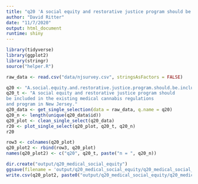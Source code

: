 ```yaml
---
title: "q20 'A social equity and restorative justice program should be included in the existing medical cannabis regulations and program in New Jersey.'"
author: "David Ritter"
date: "11/7/2020"
output: html_document
runtime: shiny
---
```


```r
library(tidyverse)
library(ggplot2)
library(stringr)
source("helper.R")
```

```r
raw_data <- read.csv("data/njsurvey.csv", stringsAsFactors = FALSE)
```

```r
q20 <- "A.social.equity.and.restorative.justice.program.should.be.included.in.the.existing.medical.cannabis.regulations.and.program.in.New.Jersey."
q20_t <- "A social equity and restorative justice program should
be included in the existing medical cannabis regulations
and program in New Jersey."
q20_data <- get_single_selection(data = raw_data, q.name = q20)
q20_n <- length(unique(q20_data$id))
q20_plot <- clean_single_select(q20_data)
r20 <- plot_single_select(q20_plot, q20_t, q20_n)
r20
```

```r
row3 <- colnames(q20_plot)
q20_plot2 <- rbind(row3, q20_plot)
names(q20_plot2) <- c("q20", q20_t, paste("n = ", q20_n))
```

```r
dir.create("output/q20_medical_social_equity")
ggsave(filename = 'output/q20_medical_social_equity/q20_medical_social_equity.png', plot = r20, device = 'png')
write.csv(q20_plot2, paste0("output/q20_medical_social_equity/q20_medical_social_equity_", q20_n,".csv"), row.names=F)
```
